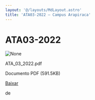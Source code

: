 ```yaml
---
layout: '@/layouts/MdLayout.astro'
title: 'ATA03-2022 — Campus Arapiraca'
---
```




ATA03-2022
==========










<Image src="https://arapiraca.ufal.br/graduacao/ciencia-da-computacao/documentos/atas-do-colegiado-e-nde/colegiado/2022/copy2_of_ata_01_2022.pdf/%2b%2bplone%2b%2bufalprofile/imgs/file-icon.png" alt="None" inferSize />

 ATA\_03\_2022.pdf  

 Documento PDF
 (591.5KB)
 

[Baixar](%40%40download/file/ATA_03_2022.pdf)























 de 












